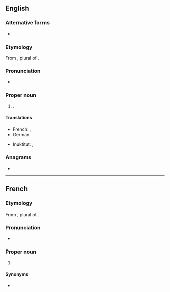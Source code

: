 ==English==
{{wikipedia}}

===Alternative forms===
* {{l|en|Frobisher Bay}} {{qualifier|former name}}

===Etymology===
From {{bor|en|iu|ᐃᖃᓗᐃᑦ||place of fish}}, plural of {{m|iu|ᐃᖃᓗᒃ||fish}}.

===Pronunciation===
* {{IPA|en|/ɪˈkælʊ.ɪt/}}

===Proper noun===
{{en-proper noun}}

# {{place|en|capital city|terr/Nunavut|c/Canada}}.

====Translations====
{{trans-top|capital of Nunavut}}
* French: {{t+|fr|Iqaluit}}, {{t|fr|Frobisher Bay}}
* German: {{t+|de|Iqaluit}}
{{trans-mid}}
* Inuktitut: {{t|iu|ᐃᖃᓗᐃᑦ}}, {{t|iu|Iqaluit}}
{{trans-bottom}}

===Anagrams===
* {{anagrams|en|a=aiilqtu|Alutiiq}}

----

==French==

===Etymology===
From {{bor|fr|iu|ᐃᖃᓗᐃᑦ||place of fish}}, plural of {{m|iu|ᐃᖃᓗᒃ||fish}}.

===Pronunciation===
* {{fr-IPA|Ikaluite}}

===Proper noun===
{{fr-proper noun}}

# {{place|en|capital city|terr/Nunavut|c/Canada|t1=Iqaluit}}

====Synonyms====
* {{l|fr|Frobisher Bay}} {{qualifier|former name}}